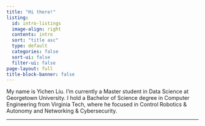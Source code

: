 ```yaml
---
title: "Hi there!"
listing:
  id: intro-listings
  image-align: right
  contents: intro
  sort: "title asc"
  type: default
  categories: false
  sort-ui: false
  filter-ui: false
page-layout: full
title-block-banner: false
---
```


My name is Yichen Liu. I'm currently a Master student in Data Science at Georgetown University. I hold a Bachelor of Science degree in Computer Engineering from Virginia Tech, where he focused in Control Robotics & Autonomy and Networking & Cybersecurity.


------------------------------------------------------------------------

::: {#intro-listings}
:::
